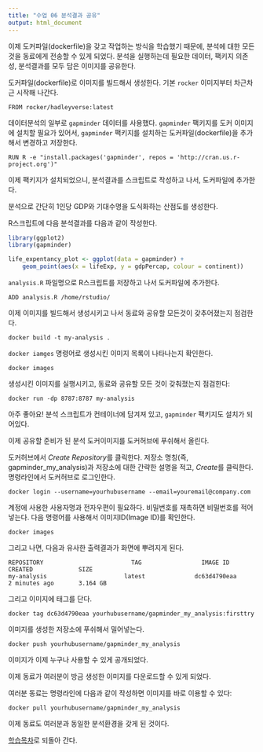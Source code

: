 ```yaml
---
title: "수업 06 분석결과 공유"
output: html_document
---
```


이제 도커파일(dockerfile)을 갖고 작업하는 방식을 학습했기 때문에, 
분석에 대한 모든 것을 동료에게 전송할 수 있게 되었다.
분석을 실행하는데 필요한 데이터, 팩키지 의존성, 분석결과를 모두 담은 이미지를 공유한다.

도커파일(dockerfile)로 이미지를 빌드해서 생성한다. 기본 `rocker` 이미지부터 차근차근 시작해 나간다.

```
FROM rocker/hadleyverse:latest
```

데이터분석의 일부로 `gapminder` 데이터를 사용했다.
`gapminder` 팩키지를 도커 이미지에 설치할 필요가 있어서, `gapminder` 팩키지를 설치하는 도커파일(dockerfile)을 추가해서 변경하고 저장한다.

```
RUN R -e "install.packages('gapminder', repos = 'http://cran.us.r-project.org')"
```

이제 팩키지가 설치되었으니, 분석결과를 스크립트로 작성하고 나서, 도커파일에 추가한다.

분석으로 간단히 1인당 GDP와 기대수명을 도식화하는 산점도를 생성한다.

R스크립트에 다음 분석결과를 다음과 같이 작성한다.

```r
library(ggplot2)
library(gapminder)

life_expentancy_plot <- ggplot(data = gapminder) + 
	geom_point(aes(x = lifeExp, y = gdpPercap, colour = continent)) 
```

`analysis.R` 파일명으로 R스크립트를 저장하고 나서 도커파일에 추가한다.

```
ADD analysis.R /home/rstudio/
```

이제 이미지를 빌드해서 생성시키고 나서 동료와 공유할 모든것이 갖추어졌는지 점검한다.

```
docker build -t my-analysis .
```

`docker iamges` 명령어로 생성시킨 이미지 목록이 나타나는지 확인한다.

```
docker images
```

생성시킨 이미지를 실행시키고, 동료와 공유할 모든 것이 갖춰졌는지 점검한다:

```
docker run -dp 8787:8787 my-analysis
```

아주 좋아요! 분석 스크립트가 컨테이너에 담겨져 있고, `gapminder` 팩키지도 설치가 되어있다.

이제 공유할 준비가 된 분석 도커이미지를 도커허브에 푸쉬해서 올린다.

도커허브에서 *Create Repository*를 클릭한다.
저장소 명칭(즉, gapminder_my_analysis)과 저장소에 대한 간략한 설명을 적고, *Create*를 클릭한다.
명령라인에서 도커허브로 로그인한다.

```{}
docker login --username=yourhubusername --email=youremail@company.com
```

계정에 사용한 사용자명과 전자우편이 필요하다. 비밀번호를 재촉하면 비밀번호를 적어넣는다.
다음 명령어를 사용해서 이미지ID(Image ID)를 확인한다.

```{}
docker images
```

그리고 나면, 다음과 유사한 출력결과가 화면에 뿌려지게 된다.

```{}
REPOSITORY                         TAG                 IMAGE ID            CREATED             SIZE
my-analysis                      latest              dc63d4790eaa        2 minutes ago       3.164 GB
```

그리고 이미지에 태그를 단다.

```{}
docker tag dc63d4790eaa yourhubusername/gapminder_my_analysis:firsttry
```

이미지를 생성한 저장소에 푸쉬해서 밀어넣는다.

```{}
docker push yourhubusername/gapminder_my_analysis
```

이미지가 이제 누구나 사용할 수 있게 공개되었다.

이제 동료가 여러분이 방금 생성한 이미지를 다운로드할 수 있게 되었다.

여러분 동료는 명령라인에 다음과 같이 작성하면 이미지를 바로 이용할 수 있다:

```
docker pull yourhubusername/gapminder_my_analysis
```

이제 동료도 여러분과 동일한 분석환경을 갖게 된 것이다.

[학습목차](http://ropenscilabs.github.io/r-docker-tutorial/)로 되돌아 간다.
